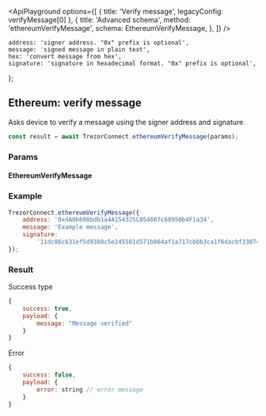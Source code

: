 

<ApiPlayground
    options={[
        { title: 'Verify message', legacyConfig: verifyMessage[0] },
        {
            title: 'Advanced schema',
            method: 'ethereumVerifyMessage',
            schema: EthereumVerifyMessage,
        },
    ]}
/>

    address: 'signer address. "0x" prefix is optional',
    message: 'signed message in plain text',
    hex: 'convert message from hex',
    signature: 'signature in hexadecimal format. "0x" prefix is optional',
};

## Ethereum: verify message

Asks device to
verify a message using the signer address and signature.

```javascript
const result = await TrezorConnect.ethereumVerifyMessage(params);
```

### Params

<CommonParamsLink />

#### EthereumVerifyMessage

<ParamsTable schema={EthereumVerifyMessage} descriptions={paramDescriptions} />

### Example

```javascript
TrezorConnect.ethereumVerifyMessage({
    address: '0xdA0b608bdb1a4A154325C854607c68950b4F1a34',
    message: 'Example message',
    signature:
        '11dc86c631ef5d9388c5e245501d571b864af1a717cbbb3ca1f6dacbf330742957242aa52b36bbe7bb46dce6ff0ead0548cc5a5ce76d0aaed166fd40cb3fc6e51c',
});
```

### Result

Success type

```javascript
{
    success: true,
    payload: {
        message: "Message verified"
    }
}
```

Error

```javascript
{
    success: false,
    payload: {
        error: string // error message
    }
}
```
